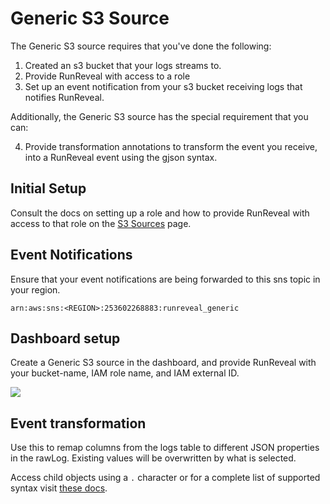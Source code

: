 # Generic S3 Source

The Generic S3 source requires that you've done the following:
1. Created an s3 bucket that your logs streams to.
2. Provide RunReveal with access to a role 
3. Set up an event notification from your s3 bucket receiving logs that notifies RunReveal.

Additionally, the Generic S3 source has the special requirement that you can:

4. Provide transformation annotations to transform the event you receive, into a RunReveal event using the gjson syntax.

## Initial Setup
Consult the docs on setting up a role and how to provide RunReveal with access to that role on the [S3 Sources](/Sources/S3-Sources) page.

## Event Notifications
Ensure that your event notifications are being forwarded to this sns topic in your region.
```
arn:aws:sns:<REGION>:253602268883:runreveal_generic
```

## Dashboard setup
Create a Generic S3 source in the dashboard, and provide RunReveal with your bucket-name, IAM role name, and IAM external ID.

<img src="/s3generic-1.png"/>

## Event transformation
Use this to remap columns from the logs table to different JSON properties in the rawLog.
Existing values will be overwritten by what is selected.

Access child objects using a `.` character or for a complete list of supported syntax visit [these docs](https://github.com/tidwall/gjson/blob/master/SYNTAX.md).


